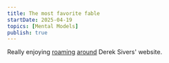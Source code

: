 ```yaml
---
title: The most favorite fable
startDate: 2025-04-19
topics: [Mental Models]
publish: true
---
```


Really enjoying [roaming](https://sive.rs/local) [around](https://sive.rs/married) Derek Sivers' website.
